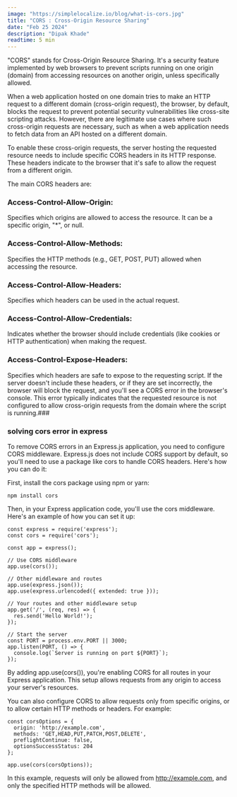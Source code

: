 ```yaml
---
image: "https://simplelocalize.io/blog/what-is-cors.jpg"
title: "CORS : Cross-Origin Resource Sharing"
date: "Feb 25 2024"
description: "Dipak Khade"
readtime: 5 min
---
```


"CORS" stands for Cross-Origin Resource Sharing. It's a security feature implemented by web browsers to prevent scripts running on one origin (domain) from accessing resources on another origin, unless specifically allowed.

When a web application hosted on one domain tries to make an HTTP request to a different domain (cross-origin request), the browser, by default, blocks the request to prevent potential security vulnerabilities like cross-site scripting attacks. However, there are legitimate use cases where such cross-origin requests are necessary, such as when a web application needs to fetch data from an API hosted on a different domain.

To enable these cross-origin requests, the server hosting the requested resource needs to include specific CORS headers in its HTTP response. These headers indicate to the browser that it's safe to allow the request from a different origin.

The main CORS headers are:

### Access-Control-Allow-Origin:
 Specifies which origins are allowed to access the resource. It can be a specific origin, "*", or null.
### Access-Control-Allow-Methods:
 Specifies the HTTP methods (e.g., GET, POST, PUT) allowed when accessing the resource.
### Access-Control-Allow-Headers:
 Specifies which headers can be used in the actual request.
### Access-Control-Allow-Credentials:
 Indicates whether the browser should include credentials (like cookies or HTTP authentication) when making the request.
### Access-Control-Expose-Headers:
 Specifies which headers are safe to expose to the requesting script.
If the server doesn't include these headers, or if they are set incorrectly, the browser will block the request, and you'll see a CORS error in the browser's console. This error typically indicates that the requested resource is not configured to allow cross-origin requests from the domain where the script is running.### 


### solving cors error in express

To remove CORS errors in an Express.js application, you need to configure CORS middleware. Express.js does not include CORS support by default, so you'll need to use a package like cors to handle CORS headers. Here's how you can do it:

First, install the cors package using npm or yarn:
```
npm install cors
```
Then, in your Express application code, you'll use the cors middleware. Here's an example of how you can set it up:

```
const express = require('express');
const cors = require('cors');

const app = express();

// Use CORS middleware
app.use(cors());

// Other middleware and routes
app.use(express.json());
app.use(express.urlencoded({ extended: true }));

// Your routes and other middleware setup
app.get('/', (req, res) => {
  res.send('Hello World!');
});

// Start the server
const PORT = process.env.PORT || 3000;
app.listen(PORT, () => {
  console.log(`Server is running on port ${PORT}`);
});

```

By adding app.use(cors()), you're enabling CORS for all routes in your Express application. This setup allows requests from any origin to access your server's resources.

You can also configure CORS to allow requests only from specific origins, or to allow certain HTTP methods or headers. For example:

```
const corsOptions = {
  origin: 'http://example.com',
  methods: 'GET,HEAD,PUT,PATCH,POST,DELETE',
  preflightContinue: false,
  optionsSuccessStatus: 204
};

app.use(cors(corsOptions));

```
In this example, requests will only be allowed from http://example.com, and only the specified HTTP methods will be allowed.